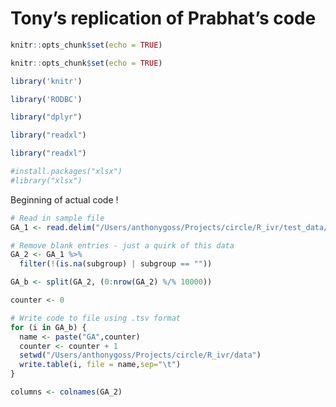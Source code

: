# Tony's replication of Prabhat's code

```r
knitr::opts_chunk$set(echo = TRUE)
```


```r
knitr::opts_chunk$set(echo = TRUE)
```

```r
library('knitr')

library('RODBC')

library("dplyr")

library("readxl")

library("readxl")

#install.packages("xlsx")
#library("xlsx")
```

Beginning of actual code !

```r
# Read in sample file
GA_1 <- read.delim("/Users/anthonygoss/Projects/circle/R_ivr/test_data/IVR_2018_export_ev_CR-7883_2019-04-16.txt")
```

```r
# Remove blank entries - just a quirk of this data
GA_2 <- GA_1 %>%
  filter(!(is.na(subgroup) | subgroup == ""))

GA_b <- split(GA_2, (0:nrow(GA_2) %/% 10000))

counter <- 0

# Write code to file using .tsv format
for (i in GA_b) {
  name <- paste("GA",counter)
  counter <- counter + 1
  setwd("/Users/anthonygoss/Projects/circle/R_ivr/data")
  write.table(i, file = name,sep="\t")
}
```
```r
columns <- colnames(GA_2)
```


